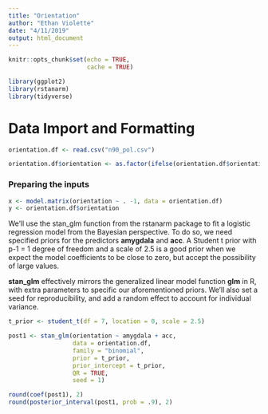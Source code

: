 ```yaml
---
title: "Orientation"
author: "Ethan Violette"
date: "4/11/2019"
output: html_document
---
```


```r
knitr::opts_chunk$set(echo = TRUE,
                      cache = TRUE)

library(ggplot2)
library(rstanarm)
library(tidyverse)
```

# Data Import and Formatting

```r
orientation.df <- read.csv("n90_pol.csv")

orientation.df$orientation <- as.factor(ifelse(orientation.df$orientation < 3, "conservative", "liberal"))
```

### Preparing the inputs

```r
x <- model.matrix(orientation ~ . -1, data = orientation.df)
y <- orientation.df$orientation
```


We'll use the stan_glm function from the rstanarm package to fit a logistic regression model from the Bayesian perspective. To do so, we need specified priors for the predictors **amygdala** and **acc**. A Student t prior with p-1 = 1 degree of freedom and a scale of 2.5 is a good prior when we expect the model coefficients to be close to zero, but accept the possibility of large values. 

**stan_glm** effectively mirrors the generalized linear model function **glm** in R, with extra parameters to specific our aforementioned priors. We'll also set a seed for reproducibility, and add a random effect to account for individual variance.

```r
t_prior <- student_t(df = 7, location = 0, scale = 2.5)

post1 <- stan_glm(orientation ~ amygdala + acc, 
                  data = orientation.df, 
                  family = "binomial", 
                  prior = t_prior, 
                  prior_intercept = t_prior,
                  QR = TRUE,
                  seed = 1)
```

```r
round(coef(post1), 2)
round(posterior_interval(post1, prob = .9), 2)
```

